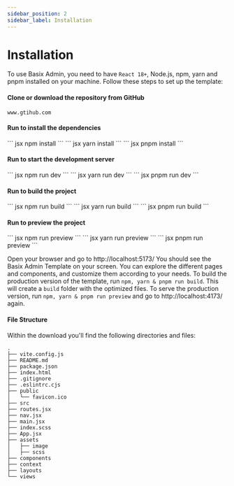 ```yaml
---
sidebar_position: 2
sidebar_label: Installation
---
```


# Installation

To use Basix Admin, you need to have `React 18+`, Node.js, npm, yarn and pnpm installed on your machine. Follow these steps to set up the template:



#### Clone or download the repository from GitHub
```
www.gtihub.com
```
#### Run to install the dependencies
<Tabs>
<TabItem value="npm" label="npm">
``` jsx
npm install
```
</TabItem>
<TabItem value="yarn" label="yarn">
``` jsx
yarn install
```
</TabItem>
<TabItem value="pnpm" label="pnpm">
``` jsx
pnpm install
```
</TabItem>
</Tabs>

#### Run to start the development server
<Tabs>
<TabItem value="npm" label="npm">
``` jsx
npm run dev
```
</TabItem>
<TabItem value="yarn" label="yarn">
``` jsx
yarn run dev
```
</TabItem>
<TabItem value="pnpm" label="pnpm">
``` jsx
pnpm run dev
```
</TabItem>
</Tabs>

#### Run to build the project
<Tabs>
<TabItem value="npm" label="npm">
``` jsx
npm run build
```
</TabItem>
<TabItem value="yarn" label="yarn">
``` jsx
yarn run build
```
</TabItem>
<TabItem value="pnpm" label="pnpm">
``` jsx
pnpm run build
```
</TabItem>
</Tabs>

#### Run to preview the project
<Tabs>
<TabItem value="npm" label="npm">
``` jsx
npm run preview
```
</TabItem>
<TabItem value="yarn" label="yarn">
``` jsx
yarn run preview
```
</TabItem>
<TabItem value="pnpm" label="pnpm">
``` jsx
pnpm run preview
```
</TabItem>
</Tabs>


Open your browser and go to http://localhost:5173/
You should see the Basix Admin Template on your screen. You can explore the different pages and components, and customize them according to your needs. To build the production version of the template, run `npm, yarn & pnpm run build`. This will create a `build` folder with the optimized files. To serve the production version, run `npm, yarn & pnpm run preview` and go to http://localhost:4173/ again.


#### File Structure

Within the download you'll find the following directories and files:

```
.
├── vite.config.js
├── README.md
├── package.json
├── index.html
├── .gitignore
├── .eslintrc.cjs
├── public
│   └── favicon.ico
├── src
├── routes.jsx
├── nav.jsx
├── main.jsx
├── index.scss
├── App.jsx
├── assets
│   ├── image
│   ├── scss
├── components
├── context
├── layouts
└── views

```






